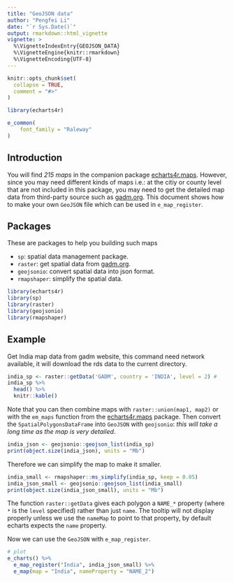 ```yaml
---
title: "GeoJSON data"
author: "Pengfei Li"
date: "`r Sys.Date()`"
output: rmarkdown::html_vignette
vignette: >
  %\VignetteIndexEntry{GEOJSON_DATA}
  %\VignetteEngine{knitr::rmarkdown}
  %\VignetteEncoding{UTF-8}
---
```


```r
knitr::opts_chunk$set(
  collapse = TRUE,
  comment = "#>"
)

library(echarts4r)

e_common(
    font_family = "Raleway"
)
```

## Introduction

You will find _215 maps_ in the companion package [echarts4r.maps](https://echarts4r-maps.john-coene.com/). However, since you may need different kinds of maps i.e.: at the citiy or county level that are not included in this package, you may need to get the detailed map data from third-party source such as [gadm.org](https://gadm.org/). This document shows how to make your own `GeoJSON` file which can be used in `e_map_register`.

## Packages

These are packages to help you building such maps

- `sp`: spatial data management package.
- `raster`:  get spatial data from [gadm.org](https://gadm.org/).
- `geojsonio`:  convert spatial data into json format.
- `rmapshaper`: simplify the spatial data.

```r
library(echarts4r)
library(sp)
library(raster)
library(geojsonio)
library(rmapshaper)
```

## Example

Get India map data from gadm website, this command need network available, it will download the rds data to the current directory.

```r
india_sp <- raster::getData('GADM', country = 'INDIA', level = 2) # 
india_sp %>% 
  head() %>% 
  knitr::kable()
```

Note that you can then combine maps with `raster::union(map1, map2)` or with the `em_maps` function from the [echarts4r.maps](https://echarts4r-maps.john-coene.com) package. Then convert the `SpatialPolygonsDataFrame` into `GeoJSON` with `geojsonio`: _this will take a long time as the map is very detailed_.

```r
india_json <- geojsonio::geojson_list(india_sp)
print(object.size(india_json), units = "Mb")
```

Therefore we can simplify the map to make it smaller.

```r
india_small <- rmapshaper::ms_simplify(india_sp, keep = 0.05) 
india_json_small <- geojsonio::geojson_list(india_small)
print(object.size(india_json_small), units = "Mb") 
```

The function `raster::getData` gives each polygon a `NAME_*` property (where `*` is the `level` specified) rather than just `name`. The tooltip will not display properly unless we use the `nameMap` to point to that property, by default echarts expects the `name` property.

Now we can use the `GeoJSON` with `e_map_register`.

```r
# plot 
e_charts() %>%
  e_map_register("India", india_json_small) %>%
  e_map(map = "India", nameProperty = "NAME_2")
```





